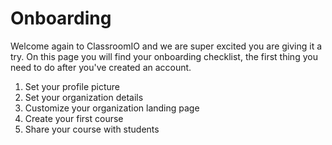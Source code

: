 # Onboarding

Welcome again to ClassroomIO and we are super excited you are giving it a try. On this page you will find your onboarding checklist, the first thing you need to do after you've created an account.

1. Set your profile picture
2. Set your organization details
3. Customize your organization landing page
4. Create your first course
5. Share your course with students
